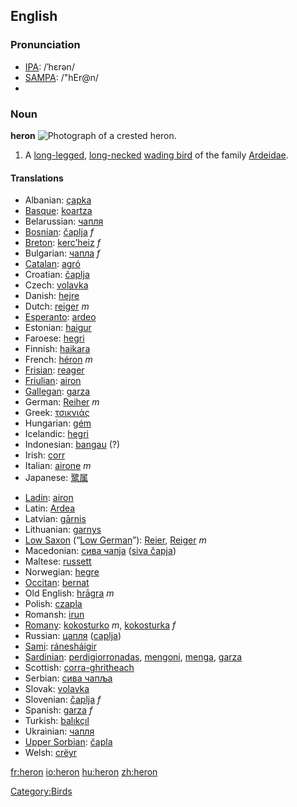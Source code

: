 ==English==
{{wikipedia}}
===Pronunciation===
*[[IPA]]: /ˈhɛrən/
*[[SAMPA]]: /"hEr@n/
*{{audio|en-us-heron.ogg|Audio (US)}}

===Noun===
'''heron'''
[[Image:Crested heron.jpg|thumb|right|Photograph of a crested heron.]]
#A [[long-legged]], [[long-necked]] [[wading bird]] of the family [[Ardeidae]].

====Translations====
{{top}}
*Albanian: [[çapka]]
*[[Basque]]: [[koartza]] 
*Belarussian: [[чапля]]
*[[Bosnian]]: [[čaplja]] ''f''
*[[Breton]]: [[kerc’heiz]] ''f''
*Bulgarian: [[чапла]] ''f''
*[[Catalan]]: [[agró]]
*Croatian: [[čaplja]]
*Czech: [[volavka]]
*Danish: [[hejre]]
*Dutch: [[reiger]] ''m''
*[[Esperanto]]: [[ardeo]]
*Estonian: [[haigur]]
*Faroese: [[hegri]]
*Finnish: [[haikara]]
*French: [[héron]] ''m''
*[[Frisian]]: [[reager]]
*[[Friulian]]: [[airon]]
*[[Gallegan]]: [[garza]]
*German: [[Reiher]] ''m''
*Greek: [[τσικνιάς]] '' ''
*Hungarian: [[gém]]
*Icelandic: [[hegri]]
*Indonesian: [[bangau]] (?)
*Irish: [[corr]]
*Italian: [[airone]] ''m''
*Japanese: [[鹭属]]
{{mid}}
*[[Ladin]]: [[airon]]
*Latin: [[Ardea]] '' ''
*Latvian: [[gārnis]]
*Lithuanian: [[garnys]]
*[[Low Saxon]] (“[[Low German]]”): [[Reier]], [[Reiger]] ''m''
*Macedonian: [[сива чапjа]] ([[siva čapja]])
*Maltese: [[russett]]
*Norwegian: [[hegre]]
*[[Occitan]]: [[bernat]]
*Old English: [[hragra|hrāgra]] ''m''
*Polish: [[czapla]] '' ''
*Romansh: [[irun]]
*[[Romany]]: [[kokosturko]] ''m'', [[kokosturka]] ''f''
*Russian: [[цапля]] ([[caplja]]) '' ''
*[[Sami]]: [[ránesháigir]]
*[[Sardinian]]: [[perdigiorronadas]], [[mengoni]], [[menga]], [[garza]]
*Scottish: [[corra-ghritheach]]
*Serbian: [[сива чапља]]
*Slovak: [[volavka]]
*Slovenian: [[čaplja]] ''f''
*Spanish: [[garza]] ''f''
*Turkish: [[balıkçıl]]
*Ukrainian: [[чапля]]
*[[Upper Sorbian]]: [[čapla]]
*Welsh: [[crëyr]]
{{bottom}}

[[Category:Birds]]

[[fr:heron]]
[[io:heron]]
[[hu:heron]]
[[zh:heron]]